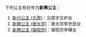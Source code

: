 下列公主有封号为'''新興公主'''：
#[[新兴公主_(北周)|新兴公主 (北周)]]：北周宇文护女　
# [[新興公主_(唐太宗)|新興公主 (唐太宗)]]：唐太宗李世民女　
# [[新興公主_(唐昭宗)|新興公主 (唐昭宗)]]：唐昭宗李曄女

{{Disambig|Cat=公主封号消歧义}}